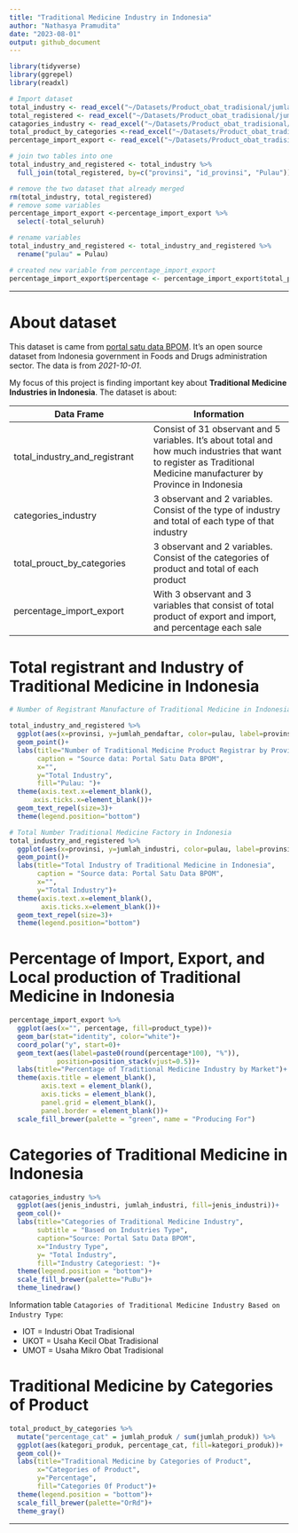```yaml
---
title: "Traditional Medicine Industry in Indonesia"
author: "Nathasya Pramudita"
date: "2023-08-01"
output: github_document
---
```


```r
library(tidyverse)
library(ggrepel)
library(readxl)

# Import dataset
total_industry <- read_excel("~/Datasets/Product_obat_tradisional/jumlah_industri_berdasarkan_prov.xlsx")
total_registered <- read_excel("~/Datasets/Product_obat_tradisional/jumlah_pendaftar_berdasarkan_prov.xlsx")
catagories_industry <- read_excel("~/Datasets/Product_obat_tradisional/jenis_dan_jumlah_industri.xlsx")
total_product_by_categories <-read_excel("~/Datasets/Product_obat_tradisional/jumlah_produk_berdasarkan_kategori.xlsx")
percentage_import_export <- read_excel("~/Datasets/Product_obat_tradisional/persentase_import_export.xlsx")

# join two tables into one
total_industry_and_registered <- total_industry %>%
  full_join(total_registered, by=c("provinsi", "id_provinsi", "Pulau"))

# remove the two dataset that already merged
rm(total_industry, total_registered)
# remove some variables
percentage_import_export <-percentage_import_export %>%
  select(-total_seluruh)

# rename variables
total_industry_and_registered <- total_industry_and_registered %>%
  rename("pulau" = Pulau)

# created new variable from percentage_import_export
percentage_import_export$percentage <- percentage_import_export$total_produk / sum(percentage_import_export$total_produk)
```

----

# About dataset

This dataset is came from [portal satu data BPOM](https://satudata.pom.go.id/datasets).
It's an open source dataset from Indonesia government in Foods and Drugs administration sector. The data is from *2021-10-01*.

My focus of this project is finding important key about **Traditional Medicine Industries in Indonesia**. The dataset is about:

|Data Frame|Information|
|----|----|
|total_industry_and_registrant|Consist of 31 observant and 5 variables. It's about total and how much industries that want to register as Traditional Medicine manufacturer by Province in Indonesia|
|categories_industry|3 observant and 2 variables. Consist of the type of industry and total of each type of that industry|
|total_prouct_by_categories|3 observant and 2 variables. Consist of the categories of product and total of each product|
|percentage_import_export|With 3 observant and 3 variables that consist of total product of export and import, and percentage each sale|

# Total registrant and Industry of Traditional Medicine in Indonesia

```r
# Number of Registrant Manufacture of Traditional Medicine in Indonesia

total_industry_and_registered %>%
  ggplot(aes(x=provinsi, y=jumlah_pendaftar, color=pulau, label=provinsi))+
  geom_point()+
  labs(title="Number of Traditional Medicine Product Registrar by Province",
       caption = "Source data: Portal Satu Data BPOM",
       x="",
       y="Total Industry",
       fill="Pulau: ")+
  theme(axis.text.x=element_blank(),
      axis.ticks.x=element_blank())+
  geom_text_repel(size=3)+
  theme(legend.position="bottom")

```

```r
# Total Number Traditional Medicine Factory in Indonesia
total_industry_and_registered %>%
  ggplot(aes(x=provinsi, y=jumlah_industri, color=pulau, label=provinsi))+
  geom_point()+
  labs(title="Total Industry of Traditional Medicine in Indonesia",
       caption = "Source data: Portal Satu Data BPOM",
       x="",
       y="Total Industry")+
  theme(axis.text.x=element_blank(),
        axis.ticks.x=element_blank())+
  geom_text_repel(size=3)+
  theme(legend.position="bottom")
```

# Percentage of Import, Export, and Local production of Traditional Medicine in Indonesia

```r
percentage_import_export %>%
  ggplot(aes(x="", percentage, fill=product_type))+
  geom_bar(stat="identity", color="white")+
  coord_polar("y", start=0)+
  geom_text(aes(label=paste0(round(percentage*100), "%")),
            position=position_stack(vjust=0.5))+
  labs(title="Percentage of Traditional Medicine Industry by Market")+
  theme(axis.title = element_blank(),
        axis.text = element_blank(),
        axis.ticks = element_blank(),
        panel.grid = element_blank(),
        panel.border = element_blank())+
  scale_fill_brewer(palette = "green", name = "Producing For")

```

# Categories of Traditional Medicine in Indonesia

```r
catagories_industry %>%
  ggplot(aes(jenis_industri, jumlah_industri, fill=jenis_industri))+
  geom_col()+
  labs(title="Categories of Traditional Medicine Industry",
       subtitle = "Based on Industries Type",
       caption="Source: Portal Satu Data BPOM",
       x="Industry Type",
       y= "Total Industry",
       fill="Industry Categoriest: ")+
  theme(legend.position = "bottom")+
  scale_fill_brewer(palette="PuBu")+
  theme_linedraw()

```

Information table `Catagories of Traditional Medicine Industry Based on Industry Type`:

* IOT = Industri Obat Tradisional
* UKOT = Usaha Kecil Obat Tradisional
* UMOT = Usaha Mikro Obat Tradisional

# Traditional Medicine by Categories of Product

```r
total_product_by_categories %>%
  mutate("percentage_cat" = jumlah_produk / sum(jumlah_produk)) %>%
  ggplot(aes(kategori_produk, percentage_cat, fill=kategori_produk))+
  geom_col()+
  labs(title="Traditional Medicine by Categories of Product",
       x="Categories of Product",
       y="Percentage",
       fill="Categories 0f Product")+
  theme(legend.position = "bottom")+
  scale_fill_brewer(palette="OrRd")+
  theme_gray()

```

---